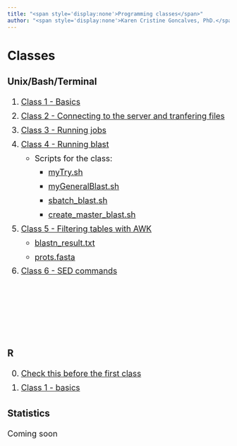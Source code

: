 ```yaml
---
title: "<span style='display:none'>Programming classes</span>"
author: "<span style='display:none'>Karen Cristine Goncalves, PhD.</span>"
---
```


<style>

p, ol {
font-size: 1.3em;
line-height: 1.75em
}
</style>

# Classes {.tabset .tabset-pill .tabset-fade}

## Unix/Bash/Terminal

1. [Class 1 - Basics](./unix/Class1_BasicCommands.html)
1. [Class 2 - Connecting to the server and tranfering files](./unix/Class2_Connection_FileTransfer.html)
1. [Class 3 - Running jobs ](./unix/Class3_runningJobs.html)
1. [Class 4 - Running blast ](./unix/Class4_blast.html)
	- Scripts for the class:
	  - [myTry.sh](./unix/scripts_for_class/myTry.sh)
	  - [myGeneralBlast.sh](./unix/scripts_for_class/myGeneralBlast.sh)
	  - [sbatch_blast.sh](./unix/scripts_for_class/sbatch_blast.sh)
	  - [create_master_blast.sh](./unix/scripts_for_class/create_master_blast.sh)
1. [Class 5 - Filtering tables with AWK ](./unix/Class5_AWK.html)
	- [blastn_result.txt](./unix/blastn_result)
	- [prots.fasta](./unix/prots.fasta)
1. [Class 6 - SED commands ](./unix/Class6_SED.html)
<br><br><br><br><br>

## R 

0. [Check this before the first class](./r/Before_1stClass.html)
1. [Class 1 - basics](./r/basics.html)

## Statistics

Coming soon
